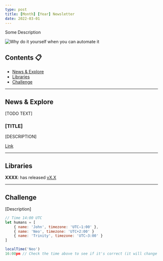 ```yaml
---
type: post
title: [Month] [Year] Newsletter
date: 2022-03-01
---
```



Some Description

<Image
  src="/memes/february-2022.png"
  alt="Why do it yourself when you can automate it"
  width={500}
  height={500}
/>

## Contents 📋

- [News & Explore](#news--explore)
- [Libraries](#libraries)
- [Challenge](#challenge)

---

## <a name="#news--explore">News & Explore</a>

[TODO TEXT]

### [TITLE]

[DESCRIPTION]

[Link](XXXX)

---

## <a name="#libraries">Libraries</a>

**XXXX**: has released [vX.X](XX)

---

## <a name="#challenge">Challenge</a>

[Description]

```js
// Time 14:00 UTC
let humans = [
    { name: 'John', timezone: 'UTC−1:00' },
    { name: 'Neo', timezone: 'UTC+2:00' }
    { name: 'Trinity', timezone: 'UTC−3:00' }
]

localTime('Neo')
16:00pm // Check the time above to see if it's correct (it will change on your usage and when you run)
```
